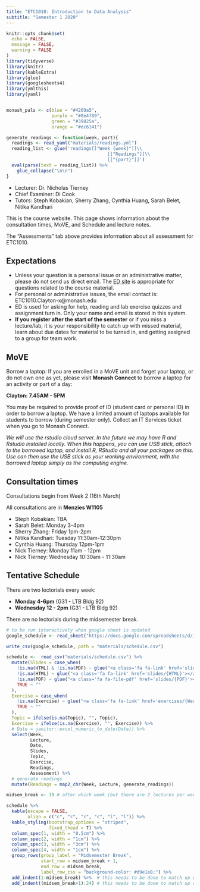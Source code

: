 ```yaml
---
title: "ETC1010: Introduction to Data Analysis"
subtitle: "Semester 1 2020"
---
```


```r
knitr::opts_chunk$set(
  echo = FALSE,
  message = FALSE,
  warning = FALSE
)
library(tidyverse)
library(knitr)
library(kableExtra)
library(glue)
library(googlesheets4)
library(ymlthis)
library(yaml)


monash_pals <- c(blue = "#4269a5",
                 purple = "#8e4f89", 
                 green = "#39825a", 
                 orange = "#dc6141")
```

```r
generate_readings <- function(week, part){
  readings <- read_yaml("materials/readings.yml")
  reading_list <- glue('readings[["Week {week}"]]\\
                                      [["Readings"]]\\
                                      [["{part}"]]')
  eval(parse(text = reading_list)) %>% 
    glue_collapse("\n\n")
}

```

- Lecturer: Dr. Nicholas Tierney
- Chief Examiner: Di Cook
- Tutors: Steph Kobakian, Sherry Zhang, Cynthia Huang, Sarah Belet, Nitika Kandhari

This is the course website. This page shows information about the consultation times, MoVE, and Schedule and lecture notes.

The "Assessments" tab above provides information about all assessment for ETC1010.

## Expectations 

- Unless your question is a personal issue or an administrative matter, please do not send us direct email. The [ED site](https://edstem.org/) is appropriate for questions related to the course material.
- For personal or administrative issues, the email contact is: ETC1010.Clayton-x@monash.edu
- ED is used for asking for help, reading and lab exercise quizzes and assignment turn in. Only your name and email is stored in this system.
- **If you register after the start of the semester** or if you
  miss a lecture/lab, it is your responsibility to catch up with
  missed material, learn about due dates for material to be turned in,
  and getting assigned to a group for team work.

## MoVE

Borrow a laptop:
If you are enrolled in a MoVE unit and forget your laptop, or do not own one as yet, please visit **Monash Connect** to borrow a laptop for an activity or part of a day:

**Clayton: 7.45AM - 5PM**

You may be required to provide proof of ID (student card or personal ID) in order to borrow a laptop. 
We have a limited amount of laptops available for students to borrow (during semester only). Collect an IT Services ticket when you go to Monash Connect.

*We will use the rstudio cloud server. In the future we may have R and Rstudio installed locally. When this happens, you can use USB stick, attach to the borrowed laptop, and install R, RStudio and all your packages on this. Use can then use the USB stick as your working environment, with the borrowed laptop simply as the computing engine.*


## Consultation times

Consultations begin from Week 2 (16th March)

All consultations are in **Menzies W1105**

- Steph Kobakian: TBA
- Sarah Belet: Monday 3-4pm
- Sherry Zhang: Friday 1pm-2pm
- Nitika Kandhari: Tuesday 11:30am-12:30pm
- Cynthia Huang: Thursday 12pm-1pm
- Nick Tierney: Monday 11am - 12pm
- Nick Tierney: Wednesday 10:30am - 11:30am

## Tentative Schedule

There are two lectorials every week:

* **Monday 4-6pm** (G31 - LTB Bldg 92)
* **Wednesday 12 - 2pm** (G31 - LTB Bldg 92)

There are no lectorials during the midsemester break.

```r
# to be run interactively when google sheet is updated
google_schedule <- read_sheet("https://docs.google.com/spreadsheets/d/1OmwIYBtuedFICwqXToTNx1xRRoDO0ZjjVjumvmg-TYU/edit#gid=0")

write_csv(google_schedule, path = "materials/schedule.csv")
```


```r
schedule <-  read_csv("materials/schedule.csv") %>% 
  mutate(Slides = case_when(
    !is.na(HTML) & !is.na(PDF) ~ glue("<a class='fa fa-link' href='slides/{HTML}'></a> <a class='fa fa-file-pdf' href='slides/{PDF}'></a>"),
    !is.na(HTML) ~ glue("<a class='fa fa-link' href='slides/{HTML}'></a>"),
    !is.na(PDF) ~ glue("<a class='fa fa-file-pdf' href='slides/{PDF}'></a>"),
    TRUE ~ ""
  ),
  Exercise = case_when(
    !is.na(Exercise) ~ glue("<a class='fa fa-link' href='exercises/{Week}{Lecture}/{Exercise}'></a>"),
    TRUE ~ ""
  ),
  Topic = ifelse(is.na(Topic), "", Topic),
  Exercise = ifelse(is.na(Exercise), "", Exercise)) %>% 
  # Date = janitor::excel_numeric_to_date(Date)) %>% 
  select(Week, 
         Lecture, 
         Date, 
         Slides, 
         Topic, 
         Exercise, 
         Readings, 
         Assessment) %>% 
  # generate readings
  mutate(Readings = map2_chr(Week, Lecture, generate_readings)) 

midsem_break <- 10 # after which week (but there are 2 lectures per week)

schedule %>% 
  kable(escape = FALSE, 
        align = c("c", "c", "c", "c", "l", "l")) %>% 
  kable_styling(bootstrap_options = "striped",
                fixed_thead = T) %>% 
  column_spec(1, width = "0.5cm") %>% 
  column_spec(2, width = "1cm") %>% 
  column_spec(3, width = "3cm") %>% 
  column_spec(4, width = "1cm") %>% 
  group_rows(group_label = "Midsemester Break", 
             start_row = midsem_break + 1, 
             end_row = midsem_break, 
             label_row_css = "background-color: #d9e1e8;") %>% 
  add_indent(1:midsem_break) %>%  # this needs to be done to match up with above
  add_indent((midsem_break+1):24) # this needs to be done to match up with above
```



